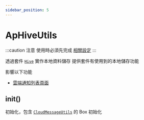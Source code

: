 ```yaml
---
sidebar_position: 5
---
```


# ApHiveUtils

:::caution 注意
使用時必須先完成 [相關設定](../installation/hive)
:::

透過套件 [`Hive`](https://pub.dev/packages/hive) 實作本地資料儲存
提供套件有使用到的本地儲存功能

影響以下功能
 - [雲端通知列表頁面](../api-pages/cloud-message-page)

## init()

初始化，包含 [`CloudMessageUtils`](../api-utils/cloud-message-utils) 的 Box 初始化
